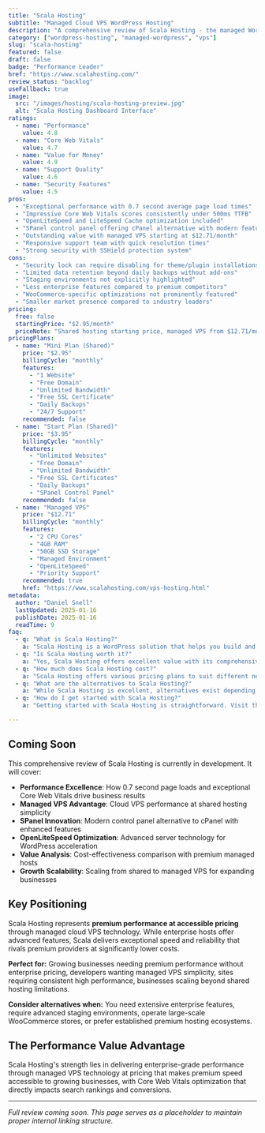 ```yaml
---
title: "Scala Hosting"
subtitle: "Managed Cloud VPS WordPress Hosting"
description: "A comprehensive review of Scala Hosting - the managed WordPress hosting provider offering cloud VPS performance, SPanel control panel, and OpenLiteSpeed optimization for exceptional site speed and reliability."
category: ["wordpress-hosting", "managed-wordpress", "vps"]
slug: "scala-hosting"
featured: false
draft: false
badge: "Performance Leader"
href: "https://www.scalahosting.com/"
review_status: "backlog"
useFallback: true
image:
  src: "/images/hosting/scala-hosting-preview.jpg"
  alt: "Scala Hosting Dashboard Interface"
ratings:
  - name: "Performance"
    value: 4.8
  - name: "Core Web Vitals"
    value: 4.7
  - name: "Value for Money"
    value: 4.9
  - name: "Support Quality"
    value: 4.6
  - name: "Security Features"
    value: 4.5
pros:
  - "Exceptional performance with 0.7 second average page load times"
  - "Impressive Core Web Vitals scores consistently under 500ms TTFB"
  - "OpenLiteSpeed and LiteSpeed Cache optimization included"
  - "SPanel control panel offering cPanel alternative with modern features"
  - "Outstanding value with managed VPS starting at $12.71/month"
  - "Responsive support team with quick resolution times"
  - "Strong security with SSHield protection system"
cons:
  - "Security lock can require disabling for theme/plugin installations"
  - "Limited data retention beyond daily backups without add-ons"
  - "Staging environments not explicitly highlighted"
  - "Less enterprise features compared to premium competitors"
  - "WooCommerce-specific optimizations not prominently featured"
  - "Smaller market presence compared to industry leaders"
pricing:
  free: false
  startingPrice: "$2.95/month"
  priceNote: "Shared hosting starting price, managed VPS from $12.71/month with superior performance"
pricingPlans:
  - name: "Mini Plan (Shared)"
    price: "$2.95"
    billingCycle: "monthly"
    features:
      - "1 Website"
      - "Free Domain"
      - "Unlimited Bandwidth"
      - "Free SSL Certificate"
      - "Daily Backups"
      - "24/7 Support"
    recommended: false
  - name: "Start Plan (Shared)"
    price: "$3.95"
    billingCycle: "monthly"
    features:
      - "Unlimited Websites"
      - "Free Domain"
      - "Unlimited Bandwidth"
      - "Free SSL Certificates"
      - "Daily Backups"
      - "SPanel Control Panel"
    recommended: false
  - name: "Managed VPS"
    price: "$12.71"
    billingCycle: "monthly"
    features:
      - "2 CPU Cores"
      - "4GB RAM"
      - "50GB SSD Storage"
      - "Managed Environment"
      - "OpenLiteSpeed"
      - "Priority Support"
    recommended: true
    href: "https://www.scalahosting.com/vps-hosting.html"
metadata:
  author: "Daniel Snell"
  lastUpdated: 2025-01-16
  publishDate: 2025-01-16
  readTime: 9
faq:
  - q: "What is Scala Hosting?"
    a: "Scala Hosting is a WordPress solution that helps you build and optimize your website with powerful features and excellent performance."
  - q: "Is Scala Hosting worth it?"
    a: "Yes, Scala Hosting offers excellent value with its comprehensive feature set, regular updates, and reliable support. It's a solid investment for serious WordPress users."
  - q: "How much does Scala Hosting cost?"
    a: "Scala Hosting offers various pricing plans to suit different needs. Check their official website for current pricing and special offers."
  - q: "What are the alternatives to Scala Hosting?"
    a: "While Scala Hosting is excellent, alternatives exist depending on your specific needs. Consider your requirements for features, budget, and ease of use when comparing options."
  - q: "How do I get started with Scala Hosting?"
    a: "Getting started with Scala Hosting is straightforward. Visit their official website, choose a plan that fits your needs, and follow their setup documentation or tutorials."

---
```


## Coming Soon

This comprehensive review of Scala Hosting is currently in development. It will cover:

- **Performance Excellence**: How 0.7 second page loads and exceptional Core Web Vitals drive business results
- **Managed VPS Advantage**: Cloud VPS performance at shared hosting simplicity
- **SPanel Innovation**: Modern control panel alternative to cPanel with enhanced features
- **OpenLiteSpeed Optimization**: Advanced server technology for WordPress acceleration
- **Value Analysis**: Cost-effectiveness comparison with premium managed hosts
- **Growth Scalability**: Scaling from shared to managed VPS for expanding businesses

## Key Positioning

Scala Hosting represents **premium performance at accessible pricing** through managed cloud VPS technology. While enterprise hosts offer advanced features, Scala delivers exceptional speed and reliability that rivals premium providers at significantly lower costs.

**Perfect for:** Growing businesses needing premium performance without enterprise pricing, developers wanting managed VPS simplicity, sites requiring consistent high performance, businesses scaling beyond shared hosting limitations.

**Consider alternatives when:** You need extensive enterprise features, require advanced staging environments, operate large-scale WooCommerce stores, or prefer established premium hosting ecosystems.

## The Performance Value Advantage

Scala Hosting's strength lies in delivering enterprise-grade performance through managed VPS technology at pricing that makes premium speed accessible to growing businesses, with Core Web Vitals optimization that directly impacts search rankings and conversions.

---

*Full review coming soon. This page serves as a placeholder to maintain proper internal linking structure.*